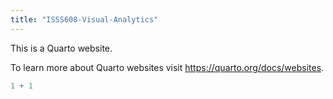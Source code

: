 ```yaml
---
title: "ISSS608-Visual-Analytics"
---
```


This is a Quarto website.

To learn more about Quarto websites visit <https://quarto.org/docs/websites>.

```r
1 + 1
```
